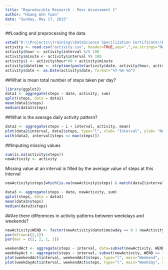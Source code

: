 ```yaml
---
title: "Reproducible Research - Peer Assessment 1"
author: "Hoang Anh Tuan"
date: "Sunday, May 17, 2015"
---
```


##Loading and preprocessing the data

```r
setwd("D:\\Projects\\training\\DataScience Specilization Certificate\\Reproducible Research")
activity <- read.csv("activity.csv", header=TRUE,sep=",",na.strings="NA", colClasses=c("numeric", "character", "numeric"))
activity$hour <- activity$interval %/% 100
activity$minute <- activity$interval %% 100
activity$i <- activity$hour*60 + activity$minute
activity$datetime <- strptime(paste(activity$date, activity$hour, activity$minute), format="%Y-%m-%d %H %M")
activity$date <- as.Date(activity$date, format="%Y-%m-%d")
```

##What is mean total number of steps taken per day?

```r
library(ggplot2)
data1 <- aggregate(steps ~ date, activity, sum)
qplot(steps, data = data1)
mean(data1$steps)
median(data1$steps)
```

##What is the average daily activity pattern?

```r
data2 <- aggregate(steps ~ i + interval, activity, mean)
plot(data2$interval, data2$steps, type="l", xlab= "Interval", ylab= "Number of steps", col="green" , lwd=2)
with(data2, interval[steps == max(steps)])
```

##Imputing missing values

```r
sum(is.na(activity$steps))
newActivity <- activity
```

Missing value at an interval is filled by the average value of steps at this interval

```r
newActivity$steps[which(is.na(newActivity$steps) & match(data2$interval, newActivity$interval))] <- data2$steps
```

```r
data3 <- aggregate(steps ~ date, newActivity, sum)
qplot(steps, data = data3)
mean(data3$steps)
median(data3$steps)
```

##Are there differences in activity patterns between weekdays and weekends?

```r
newActivity$WEND <- factor(newActivity$datetime$wday == 0 | newActivity$datetime$wday == 6,levels=c(TRUE,FALSE),labels=c("weekend","weekday"))
par(mfrow=c(2,1))
par(mar = c(2, 2, 1, 2))

weekendAct <- aggregate(steps ~ interval, data=subset(newActivity, WEND == "weekend"), mean)
weekdayAct <- aggregate(steps ~ interval, subset(newActivity, WEND == "weekday"), mean)
plot(weekendAct$interval, weekendAct$steps, type="l", main="Weekend", xlab= "Interval", ylab= "Number of steps", col="blue" , lwd=2)
plot(weekdayAct$interval, weekendAct$steps, type="l", main="Weekday", xlab= "Interval", ylab= "Number of steps", col="blue" , lwd=2)
```